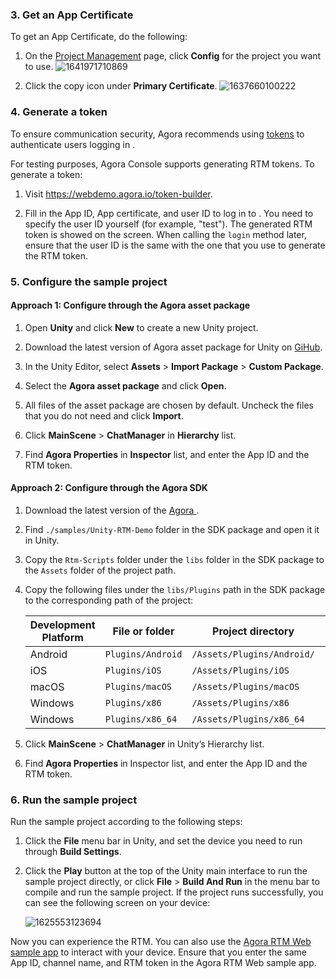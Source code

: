 <PlatformWrapper platform="unity">

### 3. Get an App Certificate

To get an App Certificate, do the following:

1.  On the [Project Management](https://console.agora.io/projects) page, click **Config** for the project you want to use.
    ![1641971710869](https://web-cdn.agora.io/docs-files/1641971710869)

2.  Click the copy icon under **Primary Certificate**.
    ![1637660100222](https://web-cdn.agora.io/docs-files/1637660100222)

### 4. Generate a token

To ensure communication security, Agora recommends using [tokens](../reference/glossary.html#token) to authenticate users logging in <Vg k="SIG" />.

For testing purposes, Agora Console supports generating RTM tokens. To generate a <Vg k="SIG" /> token:

1.  Visit https://webdemo.agora.io/token-builder.

2.  Fill in the App ID, App certificate, and user ID to log in to <Vg k="SIG" />. You need to specify the user ID yourself (for example, "test"). The generated RTM token is showed on the screen. When calling the `login` method later, ensure that the user ID is the same with the one that you use to generate the RTM token.

### 5. Configure the sample project

#### Approach 1: Configure through the Agora asset package

1.  Open **Unity** and click **New** to create a new Unity project.

2.  Download the latest version of Agora asset package for Unity on [GiHub](https://github.com/AgoraIO-Community/Agora-Unity-RTM-SDK/releases).

3.  In the Unity Editor, select **Assets** &gt; **Import Package** &gt; **Custom Package**.

4.  Select the **Agora asset package** and click **Open**.

5.  All files of the asset package are chosen by default. Uncheck the files that you do not need and click **Import**.

6.  Click **MainScene** &gt; **ChatManager** in **Hierarchy** list.

7.  Find **Agora Properties** in **Inspector** list, and enter the App ID and the RTM token.

#### Approach 2: Configure through the Agora SDK

1.  Download the latest version of the [Agora <Vg k="MESS_SDK" />](../reference/downloads).

2.  Find `./samples/Unity-RTM-Demo` folder in the SDK package and open it it in Unity.

3.  Copy the `Rtm-Scripts` folder under the `libs` folder in the SDK package to the `Assets` folder of the project path.

4.  Copy the following files under the `libs/Plugins` path in the SDK package to the corresponding path of the project:

    | Development Platform | File or folder    | Project directory          |     |
    |----------------------|-------------------|----------------------------|-----|
    | Android              | `Plugins/Android` | `/Assets/Plugins/Android/` |     |
    | iOS                  | `Plugins/iOS`     | `/Assets/Plugins/iOS`      |     |
    | macOS                | `Plugins/macOS`   | `/Assets/Plugins/macOS`    |     |
    | Windows              | `Plugins/x86`     | `/Assets/Plugins/x86`      |     |
    | Windows              | `Plugins/x86_64`  | `/Assets/Plugins/x86_64`   |     |

5.  Click **MainScene** &gt; **ChatManager** in Unity’s Hierarchy list.

6.  Find **Agora Properties** in Inspector list, and enter the App ID and the RTM token.

### 6. Run the sample project

Run the sample project according to the following steps:

1.  Click the **File** menu bar in Unity, and set the device you need to run through **Build Settings**.

2.  Click the **Play** button at the top of the Unity main interface to run the sample project directly, or click **File** &gt; **Build And Run** in the menu bar to compile and run the sample project. If the project runs successfully, you can see the following screen on your device:

    ![1625553123694](https://web-cdn.agora.io/docs-files/1625553123694)

Now you can experience the RTM. You can also use the [Agora RTM Web sample app](https://webdemo.agora.io/agora-web-showcase/examples/Agora-RTM-Tutorial-Web/) to interact with your device. Ensure that you enter the same App ID, channel name, and RTM token in the Agora RTM Web sample app.

</PlatformWrapper>
